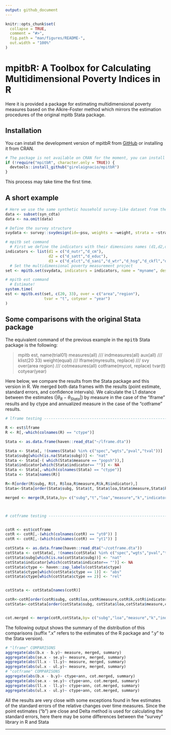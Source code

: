 ```yaml
---
output: github_document
---
```


<!-- README.md is generated from README.Rmd. Please edit that file -->

```r
knitr::opts_chunk$set(
  collapse = TRUE,
  comment = "#>",
  fig.path = "man/figures/README-",
  out.width = "100%"
)
```

# mpitbR: A Toolbox for Calculating Multidimensional Poverty Indices in R

<!-- badges: start -->
<!-- badges: end -->

Here it is provided a package for estimating multidimensional poverty measures based on the Alkire-Foster method which mirrors the estimation procedures of the original mpitb Stata package. 


## Installation

You can install the development version of mpitbR from [GitHub](https://github.com/girelaignacio/mpitbR) or installing it from CRAN. 

```r
# The package is not available on CRAN for the moment, you can install it from GitHub!
if (!require("mpitbR", character.only = TRUE)) {
  devtools::install_github("girelaignacio/mpitbR")
}

```
This process may take time the first time. 

## A short example 

```r
# Here we use the same synthetic household survey-like dataset from the Stata package example
data <- subset(syn_cdta)
data <- na.omit(data)

# Define the survey structure
svydata <- survey::svydesign(id=~psu, weights = ~weight, strata = ~stratum, data = data)

# mpitb set command
  # First we define the indicators with their dimensions names (d1,d2,d3) as a list 
indicators <- list(d1 = c("d_nutr","d_cm"),
                   d2 = c("d_satt","d_educ"),
                   d3 = c("d_elct","d_sani","d_wtr","d_hsg","d_ckfl","d_asst"))
  # Set the multidimensional poverty measurement project
set <- mpitb.set(svydata, indicators = indicators, name = "myname", desc = "pref. desc")

# mpitb est command
  # Estimate! 
system.time(
est <- mpitb.est(set, c(20, 33), over = c("area","region"), 
                 tvar = "t", cotyear = "year")
)             
```



## Some comparisons with the original Stata package

The equivalent command of the previous example in the <tt>mpitb</tt> Stata package is the following:

> mpitb est, name(trial01) measures(all) ///
indmeasures(all) aux(all)  ///
klist(20 33) weight(equal) ///
lframe(myresults, replace) ///
svy over(area region) ///
cotmeasures(all) cotframe(mycot, replace) tvar(t) cotyear(year)
	
Here below, we compare the results from the Stata package and this version in R. We merged both data frames with the results (point estimate, standard errors, and confidence intervals). We calculate the L1 distance between the estimates ($|\theta_{R}-\theta_{Stata}|$) by measure in the case of the "lframe" results and by ctype and annualized measure in the case of the "cotframe" results.
```r

# lframe testing ----------------------------------------------------------

R <- est$lframe
R <- R[,-which(colnames(R) == "ctype")]

Stata <- as.data.frame(haven::read_dta("~/lframe.dta"))

Stata <- Stata[, !(names(Stata) %in% c("spec","wgts","pval","tval"))]
Stata$subg[which(is.na(Stata$subg))] <- "nat"
Stata <- Stata[-( which(Stata$measure == "popsh")),]
Stata$indicator[which(Stata$indicator== "")] <- NA
Stata <- Stata[,-which(colnames(Stata) == "ctype")]
Stata <- Stata[names(R)]

R<-R[order(R$subg, R$t, R$loa,R$measure,R$k,R$indicator),]
Stata<-Stata[order(Stata$subg, Stata$t, Stata$loa,Stata$measure,Stata$k,Stata$indicator),]

merged <- merge(R,Stata,by= c("subg","t","loa","measure","k","indicator"))



# cotframe testing --------------------------------------------------------


cotR <- est$cotframe
cotR <- cotR[,-(which(colnames(cotR) == "yt0")) ]
cotR <- cotR[,-(which(colnames(cotR) == "yt1")) ]

cotStata <- as.data.frame(haven::read_dta("~/cotframe.dta"))
cotStata <- cotStata[, !(names(cotStata) %in% c("spec","wgts","pval","tval","yt0","yt1","t0","t1"))]
cotStata$subg[which(is.na(cotStata$subg))] <- "nat"
cotStata$indicator[which(cotStata$indicator== "")] <- NA
cotStata$ctype <- haven::zap_labels(cotStata$ctype)
cotStata$ctype[which(cotStata$ctype == 1)] <- "abs"
cotStata$ctype[which(cotStata$ctype == 2)] <- "rel"


cotStata <- cotStata[names(cotR)]

cotR<-cotR[order(cotR$subg, cotR$loa,cotR$measure,cotR$k,cotR$indicator,cotR$ctype,cotR$ann),]
cotStata<-cotStata[order(cotStata$subg, cotStata$loa,cotStata$measure,cotStata$k,cotStata$indicator, cotStata$ctype, cotStata$ann),]


cot.merged <- merge(cotR,cotStata,by= c("subg","loa","measure","k","indicator","ctype","ann"))

```

The following output shows the summary of the distribution of this comparisons (suffix ".x" refers to the estimates of the R package and ".y" to the Stata version).

```r
# "lframe" COMPARISONS
aggregate(abs(b.x - b.y)~ measure, merged, summary)
aggregate(abs(se.x - se.y)~ measure, merged, summary)
aggregate(abs(ll.x - ll.y)~ measure, merged, summary)
aggregate(abs(ul.x - ul.y)~ measure, merged, summary)
# "cotframe" COMPARISONS
aggregate(abs(b.x - b.y)~ ctype+ann, cot.merged, summary)
aggregate(abs(se.x - se.y)~ ctype+ann, cot.merged, summary)
aggregate(abs(ll.x - ll.y)~ ctype+ann, cot.merged, summary)
aggregate(abs(ul.x - ul.y)~ ctype+ann, cot.merged, summary)

```

All the results are very close with some exceptions found in few estimates of the standard errors of the relative changes over time measures. Since the point estimates ("b") are close and Delta method is used for calculating the standard errors, here there may be some differences between the "survey" library in R and Stata
	
---
